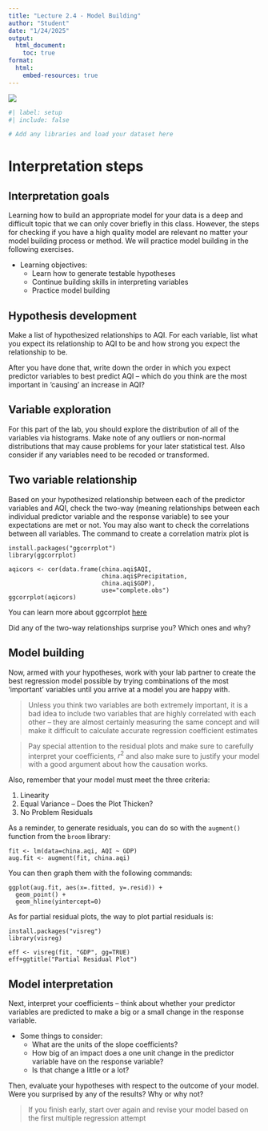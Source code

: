 ```yaml
---
title: "Lecture 2.4 - Model Building"
author: "Student"
date: "1/24/2025"
output:
  html_document:
    toc: true
format: 
  html:
    embed-resources: true
---
```


![](china.aqi.png)

```r
#| label: setup
#| include: false

# Add any libraries and load your dataset here
```

# Interpretation steps

## Interpretation goals

Learning how to build an appropriate model for your data is a deep and difficult topic that we can only cover briefly in this class. However, the steps for checking if you have a high quality model are relevant no matter your model building process or method. We will practice model building in the following exercises.

-   Learning objectives:
    -   Learn how to generate testable hypotheses
    -   Continue building skills in interpreting variables
    -   Practice model building

## Hypothesis development

Make a list of hypothesized relationships to AQI. For each variable, list what you expect its relationship to AQI to be and how strong you expect the relationship to be.

After you have done that, write down the order in which you expect predictor variables to best predict AQI -- which do you think are the most important in 'causing' an increase in AQI?

## Variable exploration

For this part of the lab, you should explore the distribution of all of the variables via histograms. Make note of any outliers or non-normal distributions that may cause problems for your later statistical test. Also consider if any variables need to be recoded or transformed.

## Two variable relationship

Based on your hypothesized relationship between each of the predictor variables and AQI, check the two-way (meaning relationships between each individual predictor variable and the response variable) to see your expectations are met or not. You may also want to check the correlations between all variables. The command to create a correlation matrix plot is

```         
install.packages("ggcorrplot")
library(ggcorrplot)

aqicors <- cor(data.frame(china.aqi$AQI, 
                          china.aqi$Precipitation, 
                          china.aqi$GDP), 
                          use="complete.obs")
ggcorrplot(aqicors)
```

You can learn more about ggcorrplot [here](http://www.sthda.com/english/wiki/ggcorrplot-visualization-of-a-correlation-matrix-using-ggplot2)

Did any of the two-way relationships surprise you? Which ones and why?

## Model building

Now, armed with your hypotheses, work with your lab partner to create the best regression model possible by trying combinations of the most 'important' variables until you arrive at a model you are happy with.

> Unless you think two variables are both extremely important, it is a bad idea to include two variables that are highly correlated with each other -- they are almost certainly measuring the same concept and will make it difficult to calculate accurate regression coefficient estimates

> Pay special attention to the residual plots and make sure to carefully interpret your coefficients, $r^2$ and also make sure to justify your model with a good argument about how the causation works.

Also, remember that your model must meet the three criteria:

1.  Linearity
2.  Equal Variance -- Does the Plot Thicken?
3.  No Problem Residuals

As a reminder, to generate residuals, you can do so with the `augment()` function from the `broom` library:

```         
fit <- lm(data=china.aqi, AQI ~ GDP)
aug.fit <- augment(fit, china.aqi)
```

You can then graph them with the following commands:

```         
ggplot(aug.fit, aes(x=.fitted, y=.resid)) + 
  geom_point() + 
  geom_hline(yintercept=0)
```

As for partial residual plots, the way to plot partial residuals is:

```         
install.packages("visreg")
library(visreg)

eff <- visreg(fit, "GDP", gg=TRUE)
eff+ggtitle("Partial Residual Plot")
```

## Model interpretation

Next, interpret your coefficients -- think about whether your predictor variables are predicted to make a big or a small change in the response variable.

-   Some things to consider:
    -   What are the units of the slope coefficients?
    -   How big of an impact does a one unit change in the predictor variable have on the response variable?
    -   Is that change a little or a lot?

Then, evaluate your hypotheses with respect to the outcome of your model. Were you surprised by any of the results? Why or why not?

> If you finish early, start over again and revise your model based on the first multiple regression attempt
